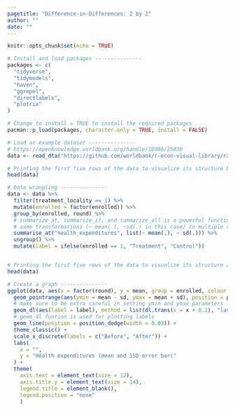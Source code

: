 ```yaml
---
pagetitle: "Difference-in-Differences: 2 by 2"
author: ""
date: ""
---
```


```r
knitr::opts_chunk$set(echo = TRUE)
```

```r
# Install and load packages ---------------
packages <- c(
  "tidyverse",
  "tidymodels",
  "haven",
  "ggrepel",
  "directlabels",
  "plotrix"
)

# Change to install = TRUE to install the required packages
pacman::p_load(packages, character.only = TRUE, install = FALSE)

# Load an example dataset ---------------
# https://openknowledge.worldbank.org/handle/10986/25030
data <- read_dta("https://github.com/worldbank/r-econ-visual-library/raw/master/Library/Data/evaluation.dta")

# Printing the first five rows of the data to visualize its structure before data wrangling
head(data)

# Data wrangling ---------------
data <- data %>%
  filter(treatment_locality == 1) %>%
  mutate(enrolled = factor(enrolled)) %>%
  group_by(enrolled, round) %>%
  # summarize_at, summarize_if, and summarize_all is a powerful function that apply the 
  # same transformations (~ mean(.), ~sd(.) in this case) to multiple variables
  summarise_at("health_expenditures", list(~ mean(.), ~ sd(.))) %>%
  ungroup() %>%
  mutate(label = ifelse(enrolled == 1, "Treatment", "Control"))


# Printing the first five rows of the data to visualize its structure after data wrangling
head(data)  

# Create a graph ---------------
ggplot(data, aes(x = factor(round), y = mean, group = enrolled, colour = enrolled)) +
  geom_pointrange(aes(ymin = mean - sd, ymax = mean + sd), position = position_dodge(width = 0.03)) +  
  # make sure to be extra careful in setting ymin and ymax parameters for geom_pointrange
  geom_dl(aes(label = label), method = list(dl.trans(x = x + 0.2), "last.points")) +
  # geom_dl funtion is used for plotting labels
  geom_line(position = position_dodge(width = 0.03)) +
  theme_classic() +
  scale_x_discrete(labels = c("Before", "After")) +
  labs(
    x = "",
    y = "Health expenditures (mean and 1SD error bar)"
  ) +
  theme(
    axis.text = element_text(size = 12),
    axis.title.y = element_text(size = 14),
    legend.title = element_blank(),
    legend.position = "none"
    )

```


